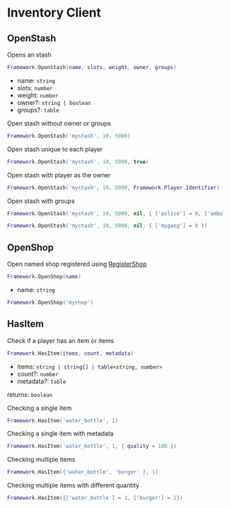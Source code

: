 # Inventory Client

## OpenStash

Opens an stash

```lua
Framework.OpenStash(name, slots, weight, owner, groups)
```

- name: `string`
- slots: `number`
- weight: `number`
- owner?: `string | boolean`
- groups?: `table`

Open stash without owner or groups
```lua
Framework.OpenStash('mystash', 10, 5000)
```

Open stash unique to each player
```lua
Framework.OpenStash('mystash', 10, 5000, true)
```

Open stash with player as the owner
```lua
Framework.OpenStash('mystash', 10, 5000, Framework.Player.Identifier)
```

Open stash with groups
```lua
Framework.OpenStash('mystash', 10, 5000, nil, { ['police'] = 0, ['ambulance'] = 0 })

Framework.OpenStash('mystash', 10, 5000, nil, { ['mygang'] = 0 })
```

## OpenShop

Open named shop registered using [RegisterShop](/bridge/inventory/server#registershop)

```lua
Framework.OpenShop(name)
```

- name: `string`

```lua
Framework.OpenShop('myshop')
```


## HasItem

Check if a player has an item or items

```lua
Framework.HasItem(items, count, metadata)
```

- items: `string | string[] | table<string, number>`
- count?: `number`
- metadata?: `table`

returns: `boolean`

Checking a single item
```lua
Framework.HasItem('water_bottle', 1)
```

Checking a single item with metadata
```lua
Framework.HasItem('water_bottle', 1, { quality = 100 })
```

Checking multiple items
```lua
Framework.HasItem({'water_bottle', 'burger' }, 1)
```

Checking multiple items with different quantity
```lua
Framework.HasItem({['water_bottle'] = 1, ['burger'] = 2})
```